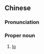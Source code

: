 {{also|木卫一}}
==Chinese==
{{zh-forms|s=木卫一}}

===Pronunciation===
{{zh-pron
|m=Mùwèi一
|cat=pn
}}

===Proper noun===
{{zh-proper noun}}

# {{lb|zh|astronomy}} [[Io]]